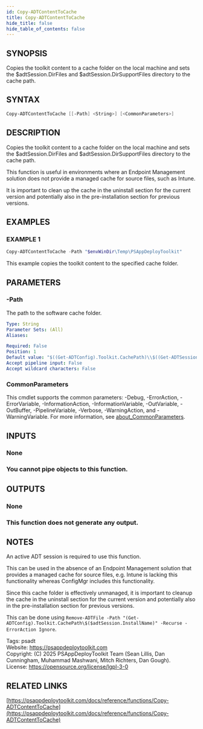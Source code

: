 ```yaml
---
id: Copy-ADTContentToCache
title: Copy-ADTContentToCache
hide_title: false
hide_table_of_contents: false
---
```


## SYNOPSIS

Copies the toolkit content to a cache folder on the local machine and sets the $adtSession.DirFiles and $adtSession.DirSupportFiles directory to the cache path.

## SYNTAX

```powershell
Copy-ADTContentToCache [[-Path] <String>] [<CommonParameters>]
```

## DESCRIPTION

Copies the toolkit content to a cache folder on the local machine and sets the $adtSession.DirFiles and $adtSession.DirSupportFiles directory to the cache path.

This function is useful in environments where an Endpoint Management solution does not provide a managed cache for source files, such as Intune.

It is important to clean up the cache in the uninstall section for the current version and potentially also in the pre-installation section for previous versions.

## EXAMPLES

### EXAMPLE 1

```powershell
Copy-ADTContentToCache -Path "$envWinDir\Temp\PSAppDeployToolkit"
```

This example copies the toolkit content to the specified cache folder.

## PARAMETERS

### -Path

The path to the software cache folder.

```yaml
Type: String
Parameter Sets: (All)
Aliases:

Required: False
Position: 1
Default value: "$((Get-ADTConfig).Toolkit.CachePath)\\$((Get-ADTSession).InstallName)"
Accept pipeline input: False
Accept wildcard characters: False
```

### CommonParameters

This cmdlet supports the common parameters: -Debug, -ErrorAction, -ErrorVariable, -InformationAction, -InformationVariable, -OutVariable, -OutBuffer, -PipelineVariable, -Verbose, -WarningAction, and -WarningVariable. For more information, see [about_CommonParameters](http://go.microsoft.com/fwlink/?LinkID=113216).

## INPUTS

### None

### You cannot pipe objects to this function.
## OUTPUTS

### None

### This function does not generate any output.
## NOTES
An active ADT session is required to use this function.

This can be used in the absence of an Endpoint Management solution that provides a managed cache for source files, e.g.
Intune is lacking this functionality whereas ConfigMgr includes this functionality.

Since this cache folder is effectively unmanaged, it is important to cleanup the cache in the uninstall section for the current version and potentially also in the pre-installation section for previous versions.

This can be done using `Remove-ADTFile -Path "(Get-ADTConfig).Toolkit.CachePath\$($adtSession.InstallName)" -Recurse -ErrorAction Ignore`.

Tags: psadt<br />
Website: https://psappdeploytoolkit.com<br />
Copyright: (C) 2025 PSAppDeployToolkit Team (Sean Lillis, Dan Cunningham, Muhammad Mashwani, Mitch Richters, Dan Gough).<br />
License: https://opensource.org/license/lgpl-3-0

## RELATED LINKS

[https://psappdeploytoolkit.com/docs/reference/functions/Copy-ADTContentToCache](https://psappdeploytoolkit.com/docs/reference/functions/Copy-ADTContentToCache)
